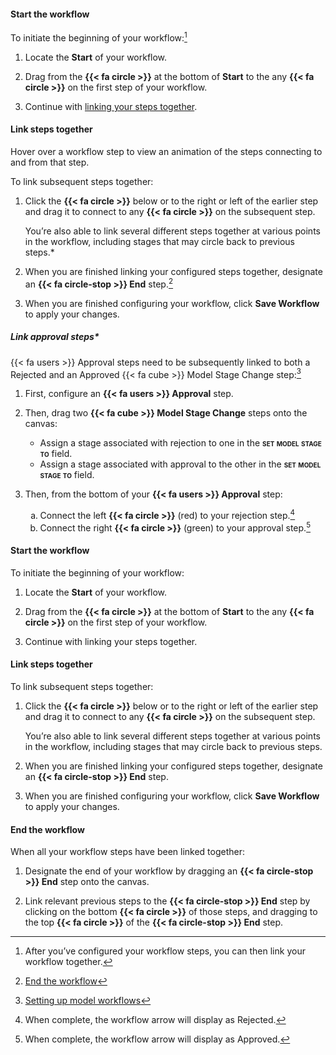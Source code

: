 :::: {.content-visible unless-format="revealjs"}
#### Start the workflow

To initiate the beginning of your workflow:^[After you’ve configured your workflow steps, you can then link your workflow together.]

1. Locate the [**Start**]{.bubble .green .green-bg} of your workflow.

1. Drag from the **{{< fa circle >}}** at the bottom of [**Start**]{.bubble .green .green-bg} to the any **{{< fa circle >}}** on the first step of your workflow.

1. Continue with [linking your steps together](#link-steps-together).

#### Link steps together

::: {.callout}
Hover over a workflow step to view an animation of the steps connecting to and from that step.
:::

To link subsequent steps together:

1. Click the **{{< fa circle >}}** below or to the right or left of the earlier step and drag it to connect to any **{{< fa circle >}}** on the subsequent step.

    You're also able to link several different steps together at various points in the workflow, including stages that may circle back to previous steps.*

1. When you are finished linking your configured steps together, designate an **{{< fa circle-stop >}} End** step.^[[End the workflow](#end-the-workflow)]

1. When you are finished configuring your workflow, click **Save Workflow** to apply your changes.

##### Link approval steps*

{{< fa users >}} Approval steps need to be subsequently linked to both a [Rejected]{.bubble .red .red-bg} and an [Approved]{.bubble .green .green-bg} {{< fa cube >}} Model Stage Change step:^[[Setting up model workflows](/guide/model-workflows/setting-up-model-workflows.qmd#workflow-step-types)]

1. First, configure an **{{< fa users >}} Approval** step.

1. Then, drag two **{{< fa cube >}} Model Stage Change** steps onto the canvas:

    - Assign a stage associated with rejection to one in the **[set model stage to]{.smallcaps}** field.
    - Assign a stage associated with approval to the other in the **[set model stage to]{.smallcaps}** field.

1. Then, from the bottom of your **{{< fa users >}} Approval** step:

    a. Connect the left [**{{< fa circle >}}**]{.red} (red) to your rejection step.^[When complete, the workflow arrow will display as [Rejected]{.bubble .red .red-bg}.]
    b. Connect the right [**{{< fa circle >}}**]{.green} (green) to your approval step.^[When complete, the workflow arrow will display as [Approved]{.bubble .green .green-bg}.]

::::

:::: {.content-hidden unless-format="revealjs"}
#### Start the workflow

To initiate the beginning of your workflow:

1. Locate the [**Start**]{.bubble .green .green-bg} of your workflow.

1. Drag from the **{{< fa circle >}}** at the bottom of [**Start**]{.bubble .green .green-bg} to the any **{{< fa circle >}}** on the first step of your workflow.

1. Continue with linking your steps together.

#### Link steps together

To link subsequent steps together:

1. Click the **{{< fa circle >}}** below or to the right or left of the earlier step and drag it to connect to any **{{< fa circle >}}** on the subsequent step.

    You're also able to link several different steps together at various points in the workflow, including stages that may circle back to previous steps.

1. When you are finished linking your configured steps together, designate an **{{< fa circle-stop >}} End**  step.

1. When you are finished configuring your workflow, click **Save Workflow** to apply your changes.

::::

#### End the workflow

When all your workflow steps have been linked together:

1. Designate the end of your workflow by dragging an **{{< fa circle-stop >}} End** step onto the canvas.

1. Link relevant previous steps to the **{{< fa circle-stop >}} End** step by clicking on the bottom **{{< fa circle >}}** of those steps, and dragging to the top **{{< fa circle >}}** of the **{{< fa circle-stop >}} End** step.

